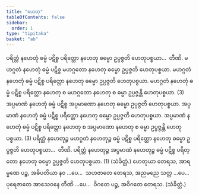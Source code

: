 ```yaml
---
title: "ဟေတု"
tableOfContents: false
sidebar:
  order: 1
type: "tipitaka"
basket: "ab"
---
```



<DynamicBreadcrumb />

<Division number="162">

<Paragraph number="591">
ပရိတ္တံ နဟေတုံ ဓမ္မံ ပဋိစ္စ ပရိတ္တော နဟေတု ဓမ္မော ဥပ္ပဇ္ဇတိ ဟေတုပစ္စယာ…  တီဏိ.
</Paragraph>

<Paragraph number="592">
မဟဂ္ဂတံ နဟေတုံ ဓမ္မံ ပဋိစ္စ မဟဂ္ဂတော နဟေတု ဓမ္မော ဥပ္ပဇ္ဇတိ ဟေတုပစ္စယာ. မဟဂ္ဂတံ နဟေတုံ ဓမ္မံ ပဋိစ္စ ပရိတ္တော နဟေတု ဓမ္မော ဥပ္ပဇ္ဇတိ ဟေတုပစ္စယာ. မဟဂ္ဂတံ နဟေတုံ ဓမ္မံ ပဋိစ္စ ပရိတ္တော နဟေတု စ မဟဂ္ဂတော နဟေတု စ ဓမ္မာ ဥပ္ပဇ္ဇန္တိ ဟေတုပစ္စယာ. (3)
</Paragraph>

<Paragraph number="593">
အပ္ပမာဏံ နဟေတုံ ဓမ္မံ ပဋိစ္စ အပ္ပမာဏော နဟေတု ဓမ္မော ဥပ္ပဇ္ဇတိ ဟေတုပစ္စယာ. အပ္ပမာဏံ နဟေတုံ ဓမ္မံ ပဋိစ္စ ပရိတ္တော နဟေတု ဓမ္မော ဥပ္ပဇ္ဇတိ ဟေတုပစ္စယာ. အပ္ပမာဏံ နဟေတုံ ဓမ္မံ ပဋိစ္စ ပရိတ္တော နဟေတု စ အပ္ပမာဏော နဟေတု စ ဓမ္မာ ဥပ္ပဇ္ဇန္တိ ဟေတုပစ္စယာ. (3)
</Paragraph>

<Paragraph number="594">
ပရိတ္တံ နဟေတုဉ္စ မဟဂ္ဂတံ နဟေတုဉ္စ ဓမ္မံ ပဋိစ္စ ပရိတ္တော နဟေတု ဓမ္မော ဥပ္ပဇ္ဇတိ ဟေတုပစ္စယာ…  တီဏိ.
</Paragraph>

<Paragraph number="595">
ပရိတ္တံ နဟေတုဉ္စ အပ္ပမာဏံ နဟေတုဉ္စ ဓမ္မံ ပဋိစ္စ ပရိတ္တော နဟေတု ဓမ္မော ဥပ္ပဇ္ဇတိ ဟေတုပစ္စယာ. (1) (သံခိတ္တံ.)
</Paragraph>

</Division>
<Division number="163">

<Paragraph number="596">
ဟေတုယာ တေရသ, အာရမ္မဏေ ပဉ္စ, အဓိပတိယာ နဝ …ပေ…  သဟဇာတေ တေရသ, အညမညေ သတ္တ …ပေ…  ပုရေဇာတေ အာသေဝနေ တီဏိ …ပေ…  ဝိဂတေ ပဉ္စ, အဝိဂတေ တေရသ. (သံခိတ္တံ.)
</Paragraph>
</Division>